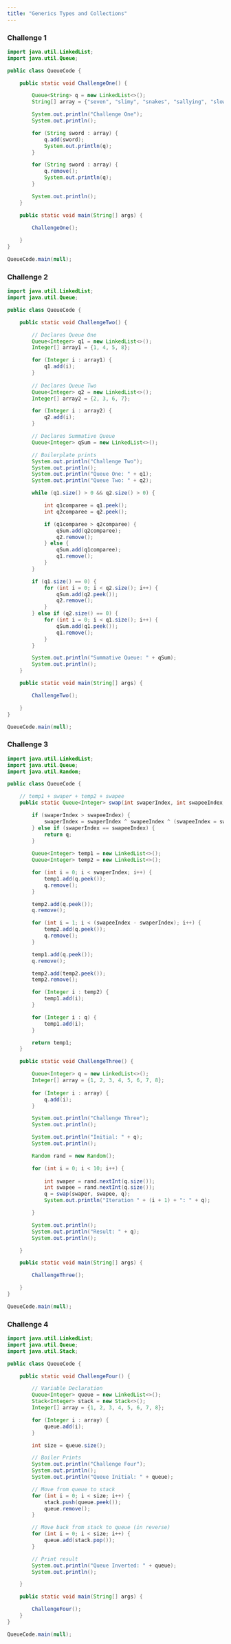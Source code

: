 ```yaml
---
title: "Generics Types and Collections"
---
```


### Challenge 1

```java
import java.util.LinkedList;
import java.util.Queue;

public class QueueCode {

    public static void ChallengeOne() {

        Queue<String> q = new LinkedList<>();
        String[] array = {"seven", "slimy", "snakes", "sallying", "slowly", "slithered", "southward"};

        System.out.println("Challenge One");
        System.out.println();

        for (String sword : array) {
            q.add(sword);
            System.out.println(q);
        }

        for (String sword : array) {
            q.remove();
            System.out.println(q);
        }

        System.out.println();
    }

    public static void main(String[] args) {

        ChallengeOne();
        
    }
}

QueueCode.main(null);
```

### Challenge 2

```java
import java.util.LinkedList;
import java.util.Queue;

public class QueueCode {

    public static void ChallengeTwo() {

        // Declares Queue One
        Queue<Integer> q1 = new LinkedList<>();
        Integer[] array1 = {1, 4, 5, 8};

        for (Integer i : array1) {
            q1.add(i);
        }
        
        // Declares Queue Two
        Queue<Integer> q2 = new LinkedList<>();
        Integer[] array2 = {2, 3, 6, 7};

        for (Integer i : array2) {
            q2.add(i);
        }

        // Declares Summative Queue
        Queue<Integer> qSum = new LinkedList<>();

        // Boilerplate prints
        System.out.println("Challenge Two");
        System.out.println();
        System.out.println("Queue One: " + q1);
        System.out.println("Queue Two: " + q2);

        while (q1.size() > 0 && q2.size() > 0) {

            int q1comparee = q1.peek();
            int q2comparee = q2.peek();

            if (q1comparee > q2comparee) {
                qSum.add(q2comparee);
                q2.remove();
            } else {
                qSum.add(q1comparee);
                q1.remove();
            }
        }

        if (q1.size() == 0) {
            for (int i = 0; i < q2.size(); i++) {
                qSum.add(q2.peek());
                q2.remove();
            }
        } else if (q2.size() == 0) {
            for (int i = 0; i < q1.size(); i++) {
                qSum.add(q1.peek());
                q1.remove();
            }
        }

        System.out.println("Summative Queue: " + qSum);
        System.out.println();
    }

    public static void main(String[] args) {

        ChallengeTwo();

    }
}

QueueCode.main(null);
```

### Challenge 3

```java
import java.util.LinkedList;
import java.util.Queue;
import java.util.Random;

public class QueueCode {

    // temp1 + swaper + temp2 + swapee
    public static Queue<Integer> swap(int swaperIndex, int swapeeIndex, Queue<Integer> q) {

        if (swaperIndex > swapeeIndex) {
            swaperIndex = swaperIndex ^ swapeeIndex ^ (swapeeIndex = swaperIndex);
        } else if (swaperIndex == swapeeIndex) {
            return q;
        }
        
        Queue<Integer> temp1 = new LinkedList<>();
        Queue<Integer> temp2 = new LinkedList<>();

        for (int i = 0; i < swaperIndex; i++) {
            temp1.add(q.peek());
            q.remove();
        }

        temp2.add(q.peek());
        q.remove();

        for (int i = 1; i < (swapeeIndex - swaperIndex); i++) {
            temp2.add(q.peek());
            q.remove();
        }

        temp1.add(q.peek());
        q.remove();

        temp2.add(temp2.peek());
        temp2.remove();

        for (Integer i : temp2) {
            temp1.add(i);
        }

        for (Integer i : q) {
            temp1.add(i);
        }

        return temp1;
    }

    public static void ChallengeThree() {

        Queue<Integer> q = new LinkedList<>();
        Integer[] array = {1, 2, 3, 4, 5, 6, 7, 8};
        
        for (Integer i : array) {
            q.add(i);
        }

        System.out.println("Challenge Three");
        System.out.println();

        System.out.println("Initial: " + q);
        System.out.println();

        Random rand = new Random();

        for (int i = 0; i < 10; i++) {
        
            int swaper = rand.nextInt(q.size());
            int swapee = rand.nextInt(q.size());
            q = swap(swaper, swapee, q);
            System.out.println("Iteration " + (i + 1) + ": " + q);

        }

        System.out.println();
        System.out.println("Result: " + q);
        System.out.println();

    }

    public static void main(String[] args) {

        ChallengeThree();

    }
}

QueueCode.main(null);
```

### Challenge 4

```java
import java.util.LinkedList;
import java.util.Queue;
import java.util.Stack;

public class QueueCode {

    public static void ChallengeFour() {

        // Variable Declaration
        Queue<Integer> queue = new LinkedList<>();
        Stack<Integer> stack = new Stack<>();
        Integer[] array = {1, 2, 3, 4, 5, 6, 7, 8};

        for (Integer i : array) {
            queue.add(i);
        }

        int size = queue.size();

        // Boiler Prints
        System.out.println("Challenge Four");
        System.out.println();
        System.out.println("Queue Initial: " + queue);

        // Move from queue to stack
        for (int i = 0; i < size; i++) {
            stack.push(queue.peek());
            queue.remove();
        }

        // Move back from stack to queue (in reverse)
        for (int i = 0; i < size; i++) {
            queue.add(stack.pop());
        }

        // Print result
        System.out.println("Queue Inverted: " + queue);
        System.out.println();

    }

    public static void main(String[] args) {

        ChallengeFour();
    }
}

QueueCode.main(null);
```
